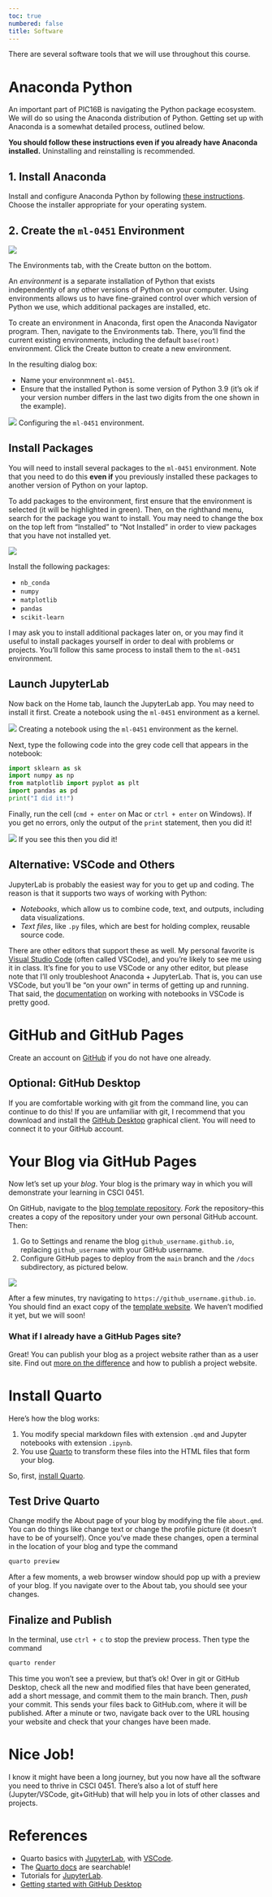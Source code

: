 ```yaml
---
toc: true
numbered: false
title: Software
---
```


There are several software tools that we will use throughout this course. 

# Anaconda Python

An important part of PIC16B is navigating the Python package ecosystem. We will do so using the Anaconda distribution of Python. Getting set up with Anaconda is a somewhat detailed process, outlined below.

**You should follow these instructions even if you already have Anaconda installed.** Uninstalling and reinstalling is recommended.

## 1. Install Anaconda

Install and configure Anaconda Python by following [these instructions](https://docs.anaconda.com/anaconda/install/). Choose the installer appropriate for your operating system. 

## 2. Create the `ml-0451` Environment

::: {.column-margin}

![](assets/img/screencaps/create-environment.png)

The Environments tab, with the Create button on the bottom. 

:::

An *environment* is a separate installation of Python that exists independently of any other versions of Python on your computer. Using environments allows us to have fine-grained control over which version of Python we use, which additional packages are installed, etc. 

To create an environment in Anaconda, first open the Anaconda Navigator program. Then, navigate to the Environments tab. There, you'll find the current existing environments, including the default `base(root)` environment. Click the Create button to create a new environment. 

In the resulting dialog box: 

- Name your environmnent `ml-0451`. 
- Ensure that the installed Python is some version of Python 3.9 (it's ok if your version number differs in the last two digits from the one shown in the example). 


::: {.column-margin}

![](assets/img/screencaps/environment-configure.png)
Configuring the `ml-0451` environment. 

:::

## Install Packages

You will need to install several packages to the `ml-0451` environment. Note that you need to do this **even if** you previously installed these packages to another version of Python on your laptop. 

To add packages to the environment, first ensure that the environment is selected (it will be highlighted in green). Then, on the righthand menu, search for the package you want to install. You may need to change the box on the top left from "Installed" to "Not Installed" in order to view packages that you have not installed yet. 

![](assets/img/screencaps/nb_conda.png)

Install the following packages: 

- `nb_conda`
- `numpy`
- `matplotlib`
- `pandas`
- `scikit-learn`

I may ask you to install additional packages later on, or you may find it useful to install packages yourself in order to deal with problems or projects. You'll follow this same process to install them to the `ml-0451` environment. 

## Launch JupyterLab

Now back on the Home tab, launch the JupyterLab app. You may need to install it first. Create a notebook using the `ml-0451` environment as a kernel. 

::: {.column-margin}

![](assets/img/screencaps/jupyter-lab.png)
Creating a notebook using the `ml-0451` environment as the kernel. 

:::

Next, type the following code into the grey code cell that appears in the notebook:

```python
import sklearn as sk
import numpy as np
from matplotlib import pyplot as plt
import pandas as pd
print("I did it!")
```

Finally, run the cell (`cmd + enter` on Mac or `ctrl + enter` on Windows). If you get no errors, only the output of the `print` statement, then you did it! 

::: {.column-margin}

![](assets/img/screencaps/did-it.png)
If you see this then you did it! 

:::

## Alternative: VSCode and Others

JupyterLab is probably the easiest way for you to get up and coding. The reason is that it supports two ways of working with Python: 

- *Notebooks*, which allow us to combine code, text, and outputs, including data visualizations. 
- *Text files*, like `.py` files, which are best for holding complex, reusable source code. 

There are other editors that support these as well. My personal favorite is [Visual Studio Code](https://code.visualstudio.com/) (often called VSCode), and you're likely to see me using it in class. It's fine for you to use VSCode or any other editor, but please note that I'll only troubleshoot Anaconda + JupyterLab. That is, you can use VSCode, but you'll be "on your own" in terms of getting up and running. That said, the [documentation](https://code.visualstudio.com/docs/datascience/jupyter-notebooks) on working with notebooks in VSCode is pretty good. 

# GitHub and GitHub Pages

Create an account on [GitHub](https://github.com/) if you do not have one already. 

## Optional: GitHub Desktop

If you are comfortable working with git from the command line, you can continue to do this! If you are unfamiliar with git, I recommend that you download and install the [GitHub Desktop](https://desktop.github.com/) graphical client. You will need to connect it to your GitHub account. 

# Your Blog via GitHub Pages

Now let's set up your *blog*. Your blog is the primary way in which you will demonstrate your learning in CSCI 0451. 

On GitHub, navigate to the [blog template repository](https://github.com/middlebury-csci-0451/middlebury-csci-0451.github.io). *Fork* the repository--this creates a copy of the repository under your own personal GitHub account. Then: 

1. Go to Settings and rename the blog `github_username.github.io`, replacing `github_username` with your GitHub username. 
2. Configure GitHub pages to deploy from the `main` branch and the `/docs` subdirectory, as pictured below. 

![](assets/img/screencaps/gh-pages.png)

After a few minutes, try navigating to `https://github_username.github.io`. You should find an exact copy of the [template website](https://middlebury-csci-0451.github.io/). We haven't modified it yet, but we will soon! 

### What if I already have a GitHub Pages site?

Great! You can publish your blog as a project website rather than as a user site. Find out [more on the difference](https://docs.github.com/en/pages/getting-started-with-github-pages/about-github-pages) and how to publish a project website. 

# Install Quarto

Here's how the blog works: 

1. You modify special markdown files with extension `.qmd` and Jupyter notebooks with extension `.ipynb`. 
2. You use [Quarto](https://quarto.org/) to transform these files into the HTML files that form your blog. 

So, first, [install Quarto](https://quarto.org/docs/get-started/). 

## Test Drive Quarto

Change modify the About page of your blog by modifying the file `about.qmd`. You can do things like change text or change the profile picture (it doesn't have to be of yourself). Once you've made these changes, open a terminal in the location of your blog and type the command 

```bash
quarto preview
```

After a few moments, a web browser window should pop up with a preview of your blog. If you navigate over to the About tab, you should see your changes. 

## Finalize and Publish

In the terminal, use `ctrl + c` to stop the preview process. Then type the command 

```bash
quarto render
```

This time you won't see a preview, but that's ok! Over in git or GitHub Desktop, check all the new and modified files that have been generated, add a short message, and commit them to the main branch. Then, *push* your commit. This sends your files back to GitHub.com, where it will be published. After a minute or two, navigate back over to the URL housing your website and check that your changes have been made. 

# Nice Job!

I know it might have been a long journey, but you now have all the software you need to thrive in CSCI 0451. There's also a lot of stuff here (Jupyter/VSCode, git+GitHub) that will help you in lots of other classes and projects. 

# References

- Quarto basics with [JupyterLab](https://quarto.org/docs/get-started/hello/jupyter.html), with [VSCode](https://quarto.org/docs/get-started/hello/vscode.html). 
- The [Quarto docs](https://quarto.org/docs/reference/) are searchable!
- Tutorials for [JupyterLab](https://www.tutorialspoint.com/jupyter/jupyterlab_interface.htm). 
- [Getting started with GitHub Desktop](https://docs.github.com/en/desktop/installing-and-configuring-github-desktop/overview/getting-started-with-github-desktop)




